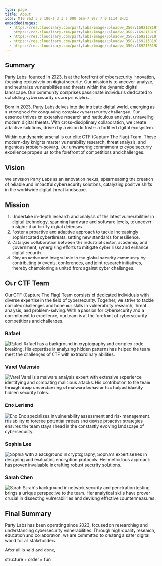 ```yaml
---
type: page
title: About
icon: M10 9a3 3 0 100-6 3 3 0 000 6zm-7 9a7 7 0 1114 0H3z
embeddedImages:
  - https://res.cloudinary.com/partylabs/image/upload/w_350/v1692158197/rafael_rprnfh.png
  - https://res.cloudinary.com/partylabs/image/upload/w_350/v1692158197/varel_vebj8o.png
  - https://res.cloudinary.com/partylabs/image/upload/w_350/v1692158197/eno_px7xia.png
  - https://res.cloudinary.com/partylabs/image/upload/w_350/v1692158197/shopia_warxnw.png
  - https://res.cloudinary.com/partylabs/image/upload/w_350/v1692158198/sarah_uc0frl.png
---
```


## Summary
Party Labs, founded in 2023, is at the forefront of cybersecurity innovation, focusing exclusively on digital security. Our mission is to uncover, analyze, and neutralize vulnerabilities and threats within the dynamic digital landscape. Our community comprises passionate individuals dedicated to upholding cybersecurity's core principles.

Born in 2023, Party Labs delves into the intricate digital world, emerging as a stronghold for conquering complex cybersecurity challenges. Our essence thrives on extensive research and meticulous analysis, unraveling modern digital threats. With cross-disciplinary collaboration, we create adaptive solutions, driven by a vision to foster a fortified digital ecosystem.

Within our dynamic arsenal is our elite CTF (Capture The Flag) Team. These modern-day knights master vulnerability research, threat analysis, and ingenious problem-solving. Our unwavering commitment to cybersecurity excellence propels us to the forefront of competitions and challenges.

## Vision
We envision Party Labs as an innovation nexus, spearheading the creation of reliable and impactful cybersecurity solutions, catalyzing positive shifts in the worldwide digital threat landscape.

## Mission
1. Undertake in-depth research and analysis of the latest vulnerabilities in digital technology, spanning hardware and software levels, to uncover insights that fortify digital defenses.
2. Foster a proactive and adaptive approach to tackle increasingly sophisticated cyberthreats, setting new standards for resilience.
3. Catalyze collaboration between the industrial sector, academia, and government, synergizing efforts to mitigate cyber risks and enhance digital security.
4. Play an active and integral role in the global security community by contributing to events, conferences, and joint research initiatives, thereby championing a united front against cyber challenges.

## Our CTF Team
Our CTF (Capture The Flag) Team consists of dedicated individuals with diverse expertise in the field of cybersecurity. Together, we strive to tackle complex challenges and hone our skills in vulnerability research, threat analysis, and problem-solving. With a passion for cybersecurity and a commitment to excellence, our team is at the forefront of cybersecurity competitions and challenges.

### Rafael
![Rafael](https://res.cloudinary.com/partylabs/image/upload/w_350/v1692158197/rafael_rprnfh.png)
Rafael has a background in cryptography and complex code breaking. His expertise in analyzing hidden patterns has helped the team meet the challenges of CTF with extraordinary abilities.

### Varel Valensio
![Varel](https://res.cloudinary.com/partylabs/image/upload/w_350/v1692158197/varel_vebj8o.png)
Varel is a malware analysis expert with extensive experience identifying and combating malicious attacks. His contribution to the team through deep understanding of malware behavior has helped identify hidden security holes.

### Eno Leriand
![Eno](https://res.cloudinary.com/partylabs/image/upload/w_350/v1692158197/eno_px7xia.png)
Eno specializes in vulnerability assessment and risk management. His ability to foresee potential threats and devise proactive strategies ensures the team stays ahead in the constantly evolving landscape of cybersecurity.

### Sophia Lee
![Sophia](https://res.cloudinary.com/partylabs/image/upload/w_350/v1692158197/shopia_warxnw.png)
With a background in cryptography, Sophia's expertise lies in designing and evaluating encryption protocols. Her meticulous approach has proven invaluable in crafting robust security solutions.

### Sarah Chen
![Sarah](https://res.cloudinary.com/partylabs/image/upload/w_350/v1692158198/sarah_uc0frl.png)
Sarah's background in network security and penetration testing brings a unique perspective to the team. Her analytical skills have proven crucial in dissecting vulnerabilities and devising effective countermeasures.

## Final Summary
Party Labs has been operating since 2023, focused on researching and understanding cybersecurity vulnerabilities. Through high-quality research, education and collaboration, we are committed to creating a safer digital world for all stakeholders.


<span>After all is said and done, </span>

<span className="text-primary">structure</span>
<span> + </span>
<span className="text-secondary">order</span>
<span> = </span>
<span className="text-tertiary"> fun</span>
